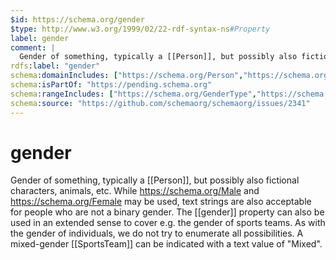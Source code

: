 ```yaml
---
$id: https://schema.org/gender
$type: http://www.w3.org/1999/02/22-rdf-syntax-ns#Property
label: gender
comment: |
  Gender of something, typically a [[Person]], but possibly also fictional characters, animals, etc. While https://schema.org/Male and https://schema.org/Female may be used, text strings are also acceptable for people who are not a binary gender. The [[gender]] property can also be used in an extended sense to cover e.g. the gender of sports teams. As with the gender of individuals, we do not try to enumerate all possibilities. A mixed-gender [[SportsTeam]] can be indicated with a text value of "Mixed".
rdfs:label: "gender"
schema:domainIncludes: ["https://schema.org/Person","https://schema.org/SportsTeam"]
schema:isPartOf: "https://pending.schema.org"
schema:rangeIncludes: ["https://schema.org/GenderType","https://schema.org/Text"]
schema:source: "https://github.com/schemaorg/schemaorg/issues/2341"
---
```


# gender

Gender of something, typically a [[Person]], but possibly also fictional characters, animals, etc. While https://schema.org/Male and https://schema.org/Female may be used, text strings are also acceptable for people who are not a binary gender. The [[gender]] property can also be used in an extended sense to cover e.g. the gender of sports teams. As with the gender of individuals, we do not try to enumerate all possibilities. A mixed-gender [[SportsTeam]] can be indicated with a text value of "Mixed".

